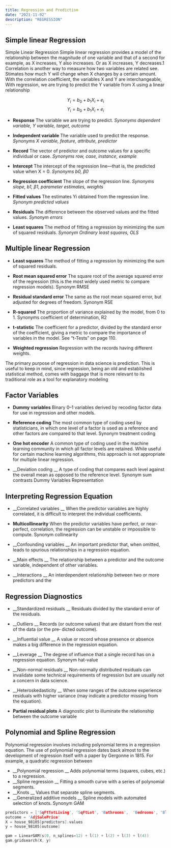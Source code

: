 ```yaml
---
title: Regression and Prediction
date: "2021-11-02"
description: "REGRESSION"
---
```

## Simple linear Regression
Simple Linear Regression Simple linear regression provides a model of the relationship between the magnitude of one variable and that of a second for example, as X increases, Y also increases. Or as X increases, Y decreases.1 Correlation is another way to measure how two variables are related see. Stimates how much Y will change when X changes by a certain amount. With the correlation coefficient, the variables X and Y are interchangeable, With regression, we are trying to predict the Y variable from X using a linear relationship

$$Y_{i}=b_{0}+b_{1}X_{i}+e_{i}$$
$$Y_{i}=b_{0}+b_{1}X_{i}+e_{i}$$

- __Response__ The variable we are trying to predict.
 _Synonyms dependent variable, Y variable, target, outcome_

- __Independent variable__ The variable used to predict the response.
_Synonyms X variable, feature, attribute, predictor_

- __Record__ The vector of predictor and outcome values for a specific individual or case.
_Synonyms row, case, instance, example_

- __Intercept__ The intercept of the regression line—that is, the predicted value when X = 0. 
_Synonyms b0, β0_

- __Regression coefficient__ The slope of the regression line. 
_Synonyms slope, b1, β1, parameter estimates, weights_

- __Fitted values__ The estimates Yi obtained from the regression line. 
_Synonym predicted values_

- __Residuals__ The difference between the observed values and the fitted values.
_Synonym errors_

- __Least squares__ The method of fitting a regression by minimizing the sum of squared residuals.
_Synonym Ordinary least squares, OLS_

## Multiple linear Regression
- __Least squares__ The method of fitting a regression by minimizing the sum of squared residuals.
 - __Root mean squared error__
The square root of the average squared error of the regression (this is the most widely used metric to compare regression models).
 Synonym RMSE

 - __Residual standard error__
 The same as the root mean squared error, but adjusted for degrees of freedom. Synonym RSE

 - __R-squared__
 The proportion of variance explained by the model, from 0 to 1. 
Synonyms coefficient of determination, R2

 - __t-statistic__
 The coefficient for a predictor, divided by the standard error of the coefficient, giving a metric to compare the importance of variables in the model. See “t-Tests” on page 110.

 - __Weighted regression__
 Regression with the records having different weights.


The primary purpose of regression in data science is prediction. This is useful to keep in mind, since regression, being an old and established statistical method, comes with baggage that is more relevant to its traditional role as a tool for explanatory modeling

## Factor Variables 

 - __Dummy variables__
Binary 0–1 variables derived by recoding factor data for use in regression and other models. 

 - __Reference coding__
 The most common type of coding used by statisticians, in which one level of a factor is used as a reference and other factors are compared to that level. Synonym treatment coding 

 - __One hot encoder__
 A common type of coding used in the machine learning community in which all factor levels are retained. While useful for certain machine learning algorithms, this approach is not appropriate for multiple linear regression. 

- __Deviation coding __
A type of coding that compares each level against the overall mean as opposed to the reference level. Synonym sum contrasts Dummy Variables Representation

## Interpreting Regression Equation 

 - __Correlated variables __
When the predictor variables are highly correlated, it is difficult to interpret the individual coefficients. 

 - __Multicollinearity__
 When the predictor variables have perfect, or near-perfect, correlation, the regression can be unstable or impossible to compute. Synonym collinearity 

 - __Confounding variables __
An important predictor that, when omitted, leads to spurious relationships in a regression equation. 

 - __Main effects __
The relationship between a predictor and the outcome variable, independent of other variables. 

 - __Interactions __
An interdependent relationship between two or more predictors and the

## Regression Diagnostics 

 - __Standardized residuals __
Residuals divided by the standard error of the residuals. 

 - __Outliers __
Records (or outcome values) that are distant from the rest of the data (or the pre‐ dicted outcome). 

 - __Influential value __
A value or record whose presence or absence makes a big difference in the regression equation. 

 - __Leverage __
The degree of influence that a single record has on a regression equation. Synonym hat-value 

 - __Non-normal residuals __
Non-normally distributed residuals can invalidate some technical requirements of regression but are usually not a concern in data science. 

 - __Heteroskedasticity __
When some ranges of the outcome experience residuals with higher variance (may indicate a predictor missing from the equation). 

 - __Partial residual plots__ 
A diagnostic plot to illuminate the relationship between the outcome variable

## Polynomial and Spline Regression

Polynomial regression involves including polynomial terms in a regression equation. The use of polynomial regression dates back almost to the development of regression itself with a paper by Gergonne in 1815. For example, a quadratic regression between

 - __Polynomial regression __
Adds polynomial terms (squares, cubes, etc.) to a regression. 
 - __Spline regression __
Fitting a smooth curve with a series of polynomial segments. 
 - __Knots __
Values that separate spline segments. 
 - __Generalized additive models __
Spline models with automated selection of knots. Synonym GAM

```cpp
predictors = ['SqFtTotLiving', 'SqFtLot', 'Bathrooms',  'Bedrooms', 'BldgGrade'] 
outcome = 'AdjSalePrice'
X = house_98105[predictors].values 
y = house_98105[outcome] 

gam = LinearGAM(s(0, n_splines=12) + l(1) + l(2) + l(3) + l(4))   
gam.gridsearch(X, y)
```
